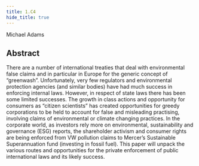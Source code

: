 ```yaml
---
title: 1.C4
hide_title: true
---
```


<AbstractHeader sKey='id1_C4'>
    Michael Adams
</AbstractHeader>

## Abstract
There are a number of international treaties that deal with environmental false claims
and in particular in Europe for the generic concept of “greenwash”. Unfortunately,
very few regulators and environmental protection agencies (and similar bodies) have
had much success in enforcing internal laws. However, in respect of state laws there
has been some limited successes. The growth in class actions and opportunity for
consumers as “citizen scientists” has created opportunities for greedy corporations to
be held to account for false and misleading practising, involving claims of
environmental or climate changing practices. In the corporate world, as investors rely
more on environmental, sustainability and governance (ESG) reports, the
shareholder activism and consumer rights are being enforced from VW pollution
claims to Mercer’s Sustainable Superannuation fund (investing in fossil fuel). This
paper will unpack the various routes and opportunities for the private enforcement of
public international laws and its likely success.